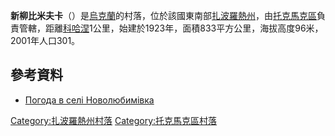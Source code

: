 {{coord|47|16|17|N|35|29|49|E|scale:100000|display=title}}

'''新柳比米夫卡'''（{{lang-uk|Новолюбимівка}}）是[[烏克蘭|烏克蘭]]的村落，位於該國東南部[[扎波羅熱州|扎波羅熱州]]，由[[托克馬克區|托克馬克區]]負責管轄，距離[[科哈涅_(托克馬克區)|科哈涅]]1公里，始建於1923年，面積833平方公里，海拔高度96米，2001年人口301。

==參考資料==
* [http://weather.in.ua/ua/zaporozhskaja/17697 Погода в селі Новолюбимівка] {{Wayback|url=http://weather.in.ua/ua/zaporozhskaja/17697 |date=20160305072709 }}

[[Category:扎波羅熱州村落|Category:扎波羅熱州村落]]
[[Category:托克馬克區村落|Category:托克馬克區村落]]

{{Zaporizhia-geo-stub}}